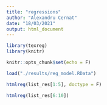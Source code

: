 ```yaml
---
title: "regressions"
author: "Alexandru Cernat"
date: "18/03/2021"
output: html_document
---
```


```r
library(texreg)
library(knitr)

knitr::opts_chunk$set(echo = F)


```

```r
load("./results/reg_model.RData")

htmlreg(list_res[1:5], doctype = F)

htmlreg(list_res[6:10])


```